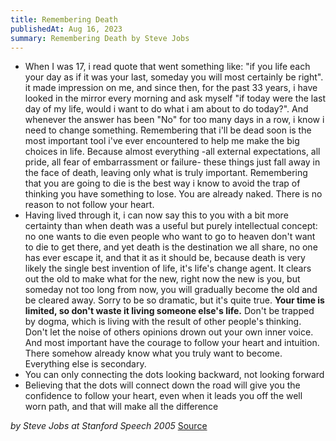 ```yaml
---
title: Remembering Death
publishedAt: Aug 16, 2023
summary: Remembering Death by Steve Jobs
---
```


- When I was 17, i read quote that went something like: "if you life each your day as if it was your last, someday you will most certainly be right". it made impression on me, and since then, for the past 33 years, i have looked in the mirror every morning and ask myself "if today were the last day of my life, would i want to do what i am about to do today?". And whenever the answer has been "No" for too many days in a row, i know i need to change something. Remembering that i'll be dead soon is the most important tool i've ever encountered to help me make the big choices in life. Because almost everything -all external expectations, all pride, all fear of embarrassment or failure- these things just fall away in the face of death, leaving only what is truly important. Remembering that you are going to die is the best way i know to avoid the trap of thinking you have something to lose. You are already naked. There is no reason to not follow your heart.
- Having lived through it, i can now say this to you with a bit more certainty than when death was a useful but purely intellectual concept: no one wants to die even people who want to go to heaven don't want to die to get there, and yet death is the destination we all share, no one has ever escape it, and that it as it should be, because death is very likely the single best invention of life, it's life's change agent. It clears out the old to make what for the new, right now the new is you, but someday not too long from now, you will gradually become the old and be cleared away. Sorry to be so dramatic, but it's quite true. **Your time is limited, so don't waste it living someone else's life.** Don't be trapped by dogma, which is living with the result of other people's thinking. Don't let the noise of others opinions drown out your own inner voice. And most important have the courage to follow your heart and intuition. There somehow already know what you truly want to become. Everything else is secondary.
- You can only connecting the dots looking backward, not looking forward
- Believing that the dots will connect down the road will give you the confidence to follow your heart, even when it leads you off the well worn path, and that will make all the difference

_by Steve Jobs at Stanford Speech 2005_
[Source](https://www.youtube.com/watch?v=Hd_ptbiPoXM)
